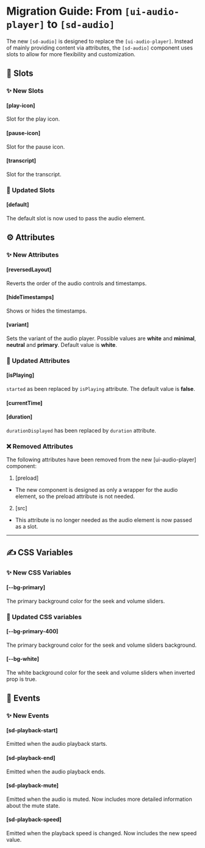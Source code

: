 # Migration Guide: From `[ui-audio-player]` to `[sd-audio]`

The new `[sd-audio]` is designed to replace the `[ui-audio-player]`. Instead of mainly providing content via attributes, the `[sd-audio]` component uses slots to allow for more flexibility and customization.

## 💾 Slots

### ✨ New Slots

#### [play-icon]

Slot for the play icon.

#### [pause-icon]

Slot for the pause icon.

#### [transcript]

Slot for the transcript.

### 🔀 Updated Slots

#### [default]

The default slot is now used to pass the audio element.

## ⚙️ Attributes

### ✨ New Attributes

#### [reversedLayout]

Reverts the order of the audio controls and timestamps.

#### [hideTimestamps]

Shows or hides the timestamps.

#### [variant]

Sets the variant of the audio player. Possible values are **white** and **minimal**, **neutral** and **primary**. Default value is **white**.

### 🔀 Updated Attributes

#### [isPlaying]

`started` as been replaced by `isPlaying` attribute. The default value is **false**.

#### [currentTime]

#### [duration]

`durationDisplayed` has been replaced by `duration` attribute.

### ❌ Removed Attributes

The following attributes have been removed from the new [ui-audio-player] component:

1. [preload]

- The new component is designed as only a wrapper for the audio element, so the preload attribute is not needed.

2. [src]

- This attribute is no longer needed as the audio element is now passed as a slot.

<hr />

## ✍️ CSS Variables

### ✨ New CSS Variables

#### [--bg-primary]

The primary background color for the seek and volume sliders.

### 🔀 Updated CSS variables

#### [--bg-primary-400]

The primary background color for the seek and volume sliders background.

#### [--bg-white]

The white background color for the seek and volume sliders when inverted prop is true.

## 🥳 Events

### ✨ New Events

#### [sd-playback-start]

Emitted when the audio playback starts.

#### [sd-playback-end]

Emitted when the audio playback ends.

#### [sd-playback-mute]

Emitted when the audio is muted. Now includes more detailed information about the mute state.

#### [sd-playback-speed]

Emitted when the playback speed is changed. Now includes the new speed value.
